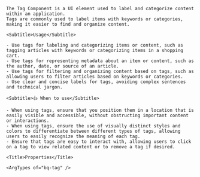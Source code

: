 
<div className="bq-doc__wrapper" data-theme="light">
  <div className="bq-doc__container">
    <Title>Tag</Title>

    The Tag Component is a UI element used to label and categorize content within an application.
    Tags are commonly used to label items with keywords or categories, making it easier to find and organize content.

    <Subtitle>Usage</Subtitle>

    - Use tags for labeling and categorizing items or content, such as tagging articles with keywords or categorizing items in a shopping cart.
    - Use tags for representing metadata about an item or content, such as the author, date, or source of an article.
    - Use tags for filtering and organizing content based on tags, such as allowing users to filter articles based on keywords or categories.
    - Use clear and concise labels for tags, avoiding complex sentences and technical jargon.

    <Subtitle>👍 When to use</Subtitle>

    - When using tags, ensure that you position them in a location that is easily visible and accessible, without obstructing important content or interactions.
    - When using tags, ensure the use of visually distinct styles and colors to differentiate between different types of tags, allowing users to easily recognize the meaning of each tag.
    - Ensure that tags are easy to interact with, allowing users to click on a tag to view related content or to remove a tag if desired.

    <Title>Properties</Title>

    <ArgTypes of="bq-tag" />
  </div>
</div>
